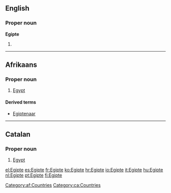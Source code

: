 ==English==

===Proper noun===
'''Egipte'''

# {{obsolete spelling of|Egypt}}

----

==Afrikaans==

===Proper noun===
{{infl|af|proper noun}}

# [[Egypt]]

====Derived terms====
* [[Egiptenaar]]

[[Category:af:Countries]]
----

==Catalan==

===Proper noun===
{{infl|ca|proper noun}}

# [[Egypt]]

[[Category:ca:Countries]]

[[el:Egipte]]
[[es:Egipte]]
[[fr:Egipte]]
[[ko:Egipte]]
[[hr:Egipte]]
[[io:Egipte]]
[[it:Egipte]]
[[hu:Egipte]]
[[nl:Egipte]]
[[pt:Egipte]]
[[fi:Egipte]]